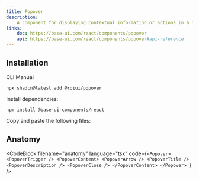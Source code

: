 ```yaml
---
title: Popover
description:
    A component for displaying contextual information or actions in a floating panel.
links:
    doc: https://base-ui.com/react/components/popover
    api: https://base-ui.com/react/components/popover#api-reference
---
```


<ComponentPreview name="popover-demo" />

## Installation

<InstallationTabs>

<InstallationTabsList>
    <InstallationTabsTrigger value="cli">CLI</InstallationTabsTrigger>
    <InstallationTabsTrigger value="manual">Manual</InstallationTabsTrigger>
</InstallationTabsList>

<InstallationTabsContent value="cli">

```package-install
npx shadcn@latest add @roiui/popover
```

</InstallationTabsContent>

<InstallationTabsContent value="manual" data-manual="true">

Install dependencies:

```package-install
npm install @base-ui-components/react
```

Copy and paste the following files:

<ComponentSource
    name="popover"
/>

</InstallationTabsContent>

</InstallationTabs>

## Anatomy

<CodeBlock
filename="anatomy"
  language="tsx"
  code={`<Popover>
    <PopoverTrigger />
    <PopoverContent>
        <PopoverArrow />
        <PopoverTitle />
        <PopoverDescription />
        <PopoverClose />
    </PopoverContent>
</Popover>
`} />
